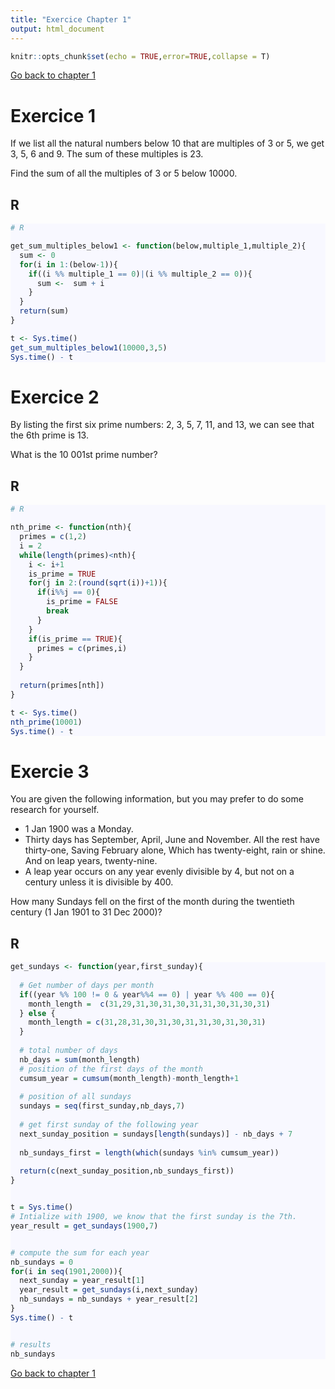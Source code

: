 ```yaml
---
title: "Exercice Chapter 1"
output: html_document
---
```




<style>
div.python pre { background-color: #e9f7f5
; }
</style>

<style>
div.r pre { background-color: #f8f8ff; }
</style>



```r
knitr::opts_chunk$set(echo = TRUE,error=TRUE,collapse = T)
``` 


<a href="2_Basics.html"> Go back to chapter 1</a>

# Exercice 1



If we list all the natural numbers below 10 that are multiples of 3 or 5, we get 3, 5, 6 and 9. The sum of these multiples is 23.

Find the sum of all the multiples of 3 or 5 below 10000.


## R 

<div class = "r">

```r
# R

get_sum_multiples_below1 <- function(below,multiple_1,multiple_2){
  sum <- 0
  for(i in 1:(below-1)){
    if((i %% multiple_1 == 0)|(i %% multiple_2 == 0)){
      sum <-  sum + i 
    }
  }
  return(sum)
}

t <- Sys.time()
get_sum_multiples_below1(10000,3,5)
Sys.time() - t
```

</div>



# Exercice 2

By listing the first six prime numbers: 2, 3, 5, 7, 11, and 13, we can see that the 6th prime is 13.

What is the 10 001st prime number?

## R 

<div class = "r">


```r
# R

nth_prime <- function(nth){
  primes = c(1,2)
  i = 2
  while(length(primes)<nth){
    i <- i+1
    is_prime = TRUE
    for(j in 2:(round(sqrt(i))+1)){
      if(i%%j == 0){
        is_prime = FALSE
        break
      }
    }
    if(is_prime == TRUE){
      primes = c(primes,i)
    }
  }
  
  return(primes[nth])
}

t <- Sys.time()
nth_prime(10001)
Sys.time() - t
```
</div>


# Exercie 3

You are given the following information, but you may prefer to do some research for yourself.

- 1 Jan 1900 was a Monday.
- Thirty days has September,
    April, June and November.
    All the rest have thirty-one,
    Saving February alone,
    Which has twenty-eight, rain or shine.
    And on leap years, twenty-nine.
- A leap year occurs on any year evenly divisible by 4, but not on a century unless it is divisible by 400.

How many Sundays fell on the first of the month during the twentieth century (1 Jan 1901 to 31 Dec 2000)?

## R

<div class = "r">

```r

get_sundays <- function(year,first_sunday){
  
  # Get number of days per month
  if((year %% 100 != 0 & year%%4 == 0) | year %% 400 == 0){
    month_length =  c(31,29,31,30,31,30,31,31,30,31,30,31)
  } else {
    month_length = c(31,28,31,30,31,30,31,31,30,31,30,31)
  }
  
  # total number of days
  nb_days = sum(month_length)
  # position of the first days of the month
  cumsum_year = cumsum(month_length)-month_length+1
  
  # position of all sundays
  sundays = seq(first_sunday,nb_days,7)
  
  # get first sunday of the following year
  next_sunday_position = sundays[length(sundays)] - nb_days + 7
  
  nb_sundays_first = length(which(sundays %in% cumsum_year))
  
  return(c(next_sunday_position,nb_sundays_first))
}


t = Sys.time()
# Intialize with 1900, we know that the first sunday is the 7th.
year_result = get_sundays(1900,7)


# compute the sum for each year
nb_sundays = 0
for(i in seq(1901,2000)){
  next_sunday = year_result[1]
  year_result = get_sundays(i,next_sunday)
  nb_sundays = nb_sundays + year_result[2]
}
Sys.time() - t


# results
nb_sundays
``` 

</div>



<a href="2_Basics.html"> Go back to chapter 1</a>